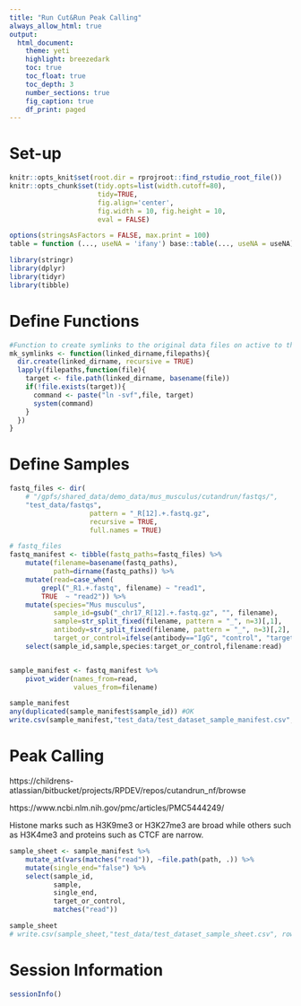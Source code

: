 ```yaml
---
title: "Run Cut&Run Peak Calling"
always_allow_html: true
output:
  html_document:
    theme: yeti
    highlight: breezedark
    toc: true
    toc_float: true
    toc_depth: 3
    number_sections: true
    fig_caption: true
    df_print: paged
---
```


# Set-up 

```r
knitr::opts_knit$set(root.dir = rprojroot::find_rstudio_root_file())
knitr::opts_chunk$set(tidy.opts=list(width.cutoff=80),
                      tidy=TRUE,
                      fig.align='center',
                      fig.width = 10, fig.height = 10,
                      eval = FALSE)

options(stringsAsFactors = FALSE, max.print = 100)
table = function (..., useNA = 'ifany') base::table(..., useNA = useNA)
```

```r
library(stringr)
library(dplyr)
library(tidyr)
library(tibble)
```

# Define Functions 

```r
#Function to create symlinks to the original data files on active to the current working directory of the R project. 
mk_symlinks <- function(linked_dirname,filepaths){
  dir.create(linked_dirname, recursive = TRUE)
  lapply(filepaths,function(file){
    target <- file.path(linked_dirname, basename(file))
    if(!file.exists(target)){
      command <- paste("ln -svf",file, target)
      system(command)
    }
  })
}
```

# Define Samples 

```r
fastq_files <- dir(
    # "/gpfs/shared_data/demo_data/mus_musculus/cutandrun/fastqs/", 
    "test_data/fastqs",
                    pattern = "_R[12].+.fastq.gz",
                    recursive = TRUE,
                    full.names = TRUE)

# fastq_files
fastq_manifest <- tibble(fastq_paths=fastq_files) %>% 
    mutate(filename=basename(fastq_paths), 
           path=dirname(fastq_paths)) %>% 
    mutate(read=case_when(
        grepl("_R1.+.fastq", filename) ~ "read1",
        TRUE  ~ "read2")) %>% 
    mutate(species="Mus musculus",
           sample_id=gsub("_chr17_R[12].+.fastq.gz", "", filename),
           sample=str_split_fixed(filename, pattern = "_", n=3)[,1],
           antibody=str_split_fixed(filename, pattern = "_", n=3)[,2],
           target_or_control=ifelse(antibody=="IgG", "control", "target")) %>% 
    select(sample_id,sample,species:target_or_control,filename:read)


sample_manifest <- fastq_manifest %>% 
    pivot_wider(names_from=read,
                values_from=filename)

sample_manifest
any(duplicated(sample_manifest$sample_id)) #OK
write.csv(sample_manifest,"test_data/test_dataset_sample_manifest.csv", row.names = F)
```

# Peak Calling 

https://childrens-atlassian/bitbucket/projects/RPDEV/repos/cutandrun_nf/browse

https://www.ncbi.nlm.nih.gov/pmc/articles/PMC5444249/

Histone marks such as H3K9me3 or H3K27me3 are broad while others such as H3K4me3 and proteins such as CTCF are narrow.

```r
sample_sheet <- sample_manifest %>% 
    mutate_at(vars(matches("read")), ~file.path(path, .)) %>% 
    mutate(single_end="false") %>% 
    select(sample_id,
           sample,
           single_end,
           target_or_control,
           matches("read")) 

sample_sheet
# write.csv(sample_sheet,"test_data/test_dataset_sample_sheet.csv", row.names = FALSE, quote = FALSE)
```


# Session Information 

```r
sessionInfo()
```



